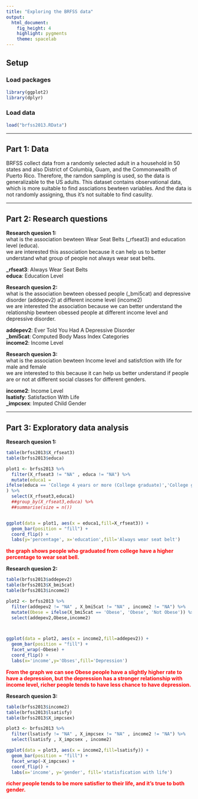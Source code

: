 ```yaml
---
title: "Exploring the BRFSS data"
output: 
  html_document: 
    fig_height: 4
    highlight: pygments
    theme: spacelab
---
```


## Setup

### Load packages

```r
library(ggplot2)
library(dplyr)
```

### Load data
```r
load("brfss2013.RData")
```



* * *

## Part 1: Data
BRFSS collect data from a randomly selected adult in a household in 50 states and also District of Columbia, Guam, and the Commonwealth of Puerto Rico. Therefore, the ramdon sampling is used, so the data is generalizable to the US adults.
This dataset contains observational data, which is more suitable to find assciations bewteen variables. And the data is not randomly assigning, thus it's not suitable to find casulity.

* * *

## Part 2: Research questions

**Research quesion 1:**  
what is the association bewteen Wear Seat Belts (_rfseat3) and education level (educa).  
we are interested this association because it can help us to better understand what group of people not always wear seat belts.  

**\_rfseat3**: Always Wear Seat Belts  
**educa**: Education Level  

**Research quesion 2:**  
what is the association bewteen obessed people (_bmi5cat) and depressive disorder (addepev2) at different income level (income2)  
we are interested the association because we can better understand the relationship bewteen obessed people at different income level and depressive disorder.  

**addepev2**: Ever Told You Had A Depressive Disorder  
**\_bmi5cat**: Computed Body Mass Index Categories  
**income2**: Income Level  

**Research quesion 3:**  
what is the association bewteen Income level and satisfction with life for male and female  
we are interested to this because it can help us better understand if people are or not at different social classes for different genders.

**income2**: Income Level  
**lsatisfy**: Satisfaction With Life  
**\_impcsex**: Imputed Child Gender

* * *

## Part 3: Exploratory data analysis

**Research quesion 1:**

```r
table(brfss2013$X_rfseat3)
table(brfss2013$educa)

plot1 <- brfss2013 %>% 
  filter(X_rfseat3 != "NA" , educa != "NA") %>% 
  mutate(educa1 = 
ifelse(educa == 'College 4 years or more (College graduate)','College graduate','other')
) %>%
  select(X_rfseat3,educa1) 
  ##group_by(X_rfseat3,educa) %>%
  ##summarise(size = n())


ggplot(data = plot1, aes(x = educa1,fill=X_rfseat3)) + 
  geom_bar(position = "fill") + 
  coord_flip() +
  labs(y='percentage', x='education',fill='Always wear seat belt')
```  
  
<span style="color:red">**the graph shows people who graduated from college have a higher percentage to wear seat bell. **</span>   

**Research quesion 2:**

```r
table(brfss2013$addepev2)
table(brfss2013$X_bmi5cat) 
table(brfss2013$income2)

plot2 <- brfss2013 %>% 
  filter(addepev2 != "NA" , X_bmi5cat != "NA" , income2 != "NA") %>% 
  mutate(Obese = ifelse(X_bmi5cat == 'Obese', 'Obese', 'Not Obese')) %>%
  select(addepev2,Obese,income2) 



ggplot(data = plot2, aes(x = income2,fill=addepev2)) + 
  geom_bar(position = "fill") +
  facet_wrap(~Obese) +
  coord_flip() +
  labs(x='income',y='Obses',fill='Depression')
```  
  
<span style="color:red">**From the graph we can see Obese people have a slightly higher rate to have a depression, but the depression has a stronger relationship with income level, richer people tends to have less chance to have depression.**</span>  
  
    


**Research quesion 3:**

```r
table(brfss2013$income2)
table(brfss2013$lsatisfy) 
table(brfss2013$X_impcsex)

plot3 <- brfss2013 %>% 
  filter(lsatisfy != "NA" , X_impcsex != "NA" , income2 != "NA") %>% 
  select(lsatisfy , X_impcsex , income2) 

ggplot(data = plot3, aes(x = income2,fill=lsatisfy)) + 
  geom_bar(position = "fill") +
  facet_wrap(~X_impcsex) +
  coord_flip() +
  labs(x='income', y='gender', fill='statisfication with life')
```  
  
<span style="color:red">**richer people tends to be more satisfier to their life, and it’s true to both gender.**  </span>
  
    


